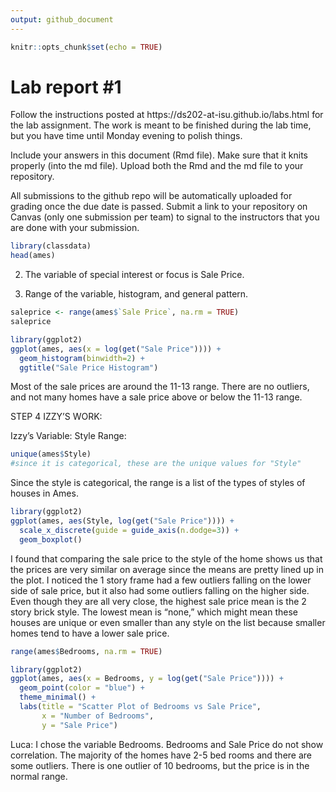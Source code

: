 ```yaml
---
output: github_document
---
```


<!-- README.md is generated from README.Rmd. Please edit the README.Rmd file -->


```r
knitr::opts_chunk$set(echo = TRUE)
```

# Lab report #1

Follow the instructions posted at https://ds202-at-isu.github.io/labs.html for the lab assignment. The work is meant to be finished during the lab time, but you have time until Monday evening to polish things.

Include your answers in this document (Rmd file). Make sure that it knits properly (into the md file). Upload both the Rmd and the md file to your repository.  

All submissions to the github repo will be automatically uploaded for grading once the due date is passed.
Submit a link to your repository on Canvas (only one submission per team) to signal to the instructors that you are done with your submission.

```r
library(classdata)
head(ames)
```

2. The variable of special interest or focus is Sale Price.

3. Range of the variable, histogram, and general pattern.


```r

saleprice <- range(ames$`Sale Price`, na.rm = TRUE)
saleprice
```


```r
library(ggplot2)
ggplot(ames, aes(x = log(get("Sale Price")))) + 
  geom_histogram(binwidth=2) +
  ggtitle("Sale Price Histogram")


```

Most of the sale prices are around the 11-13 range. There are no outliers, and not many homes have a sale price above or below the 11-13 range.




STEP 4 IZZY'S WORK:

Izzy's Variable: Style
Range:
```r

unique(ames$Style)
#since it is categorical, these are the unique values for "Style"

```
Since the style is categorical, the range is a list of the types of styles of houses in Ames.

```r
library(ggplot2)
ggplot(ames, aes(Style, log(get("Sale Price")))) +
  scale_x_discrete(guide = guide_axis(n.dodge=3)) +
  geom_boxplot()

```
I found that comparing the sale price to the style of the home shows us that the prices are very similar on average since the means are pretty lined up in the plot. I noticed the 1 story frame had a few outliers falling on the lower side of sale price, but it also had some outliers falling on the higher side. Even though they are all very close, the highest sale price mean is the 2 story brick style. The lowest mean is "none," which might mean these houses are unique or even smaller than any style on the list because smaller homes tend to have a lower sale price.


```r
range(ames$Bedrooms, na.rm = TRUE)

library(ggplot2)
ggplot(ames, aes(x = Bedrooms, y = log(get("Sale Price")))) +
  geom_point(color = "blue") +
  theme_minimal() +
  labs(title = "Scatter Plot of Bedrooms vs Sale Price",
       x = "Number of Bedrooms",
       y = "Sale Price")

```

Luca: I chose the variable Bedrooms. Bedrooms and Sale Price do not show correlation. The majority of the homes have 2-5 bed rooms and there are some outliers. There is one outlier of 10 bedrooms, but the price is in the normal range.
